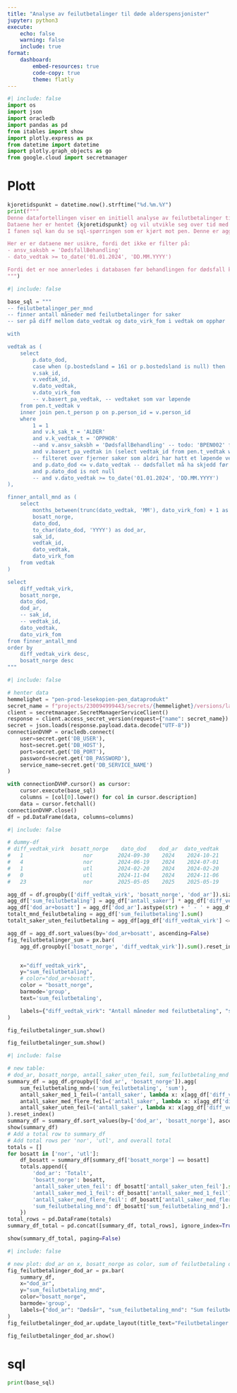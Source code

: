 ```yaml
---
title: "Analyse av feilutbetalinger til døde alderspensjonister"
jupyter: python3
execute:
    echo: false
    warning: false
    include: true
format:
    dashboard:
        embed-resources: true
        code-copy: true
        theme: flatly
---
```


```python
#| include: false
import os
import json
import oracledb
import pandas as pd
from itables import show
import plotly.express as px
from datetime import datetime
import plotly.graph_objects as go
from google.cloud import secretmanager
```

# Plott


```python
kjoretidspunkt = datetime.now().strftime("%d.%m.%Y")
print(f"""
Denne datafortellingen viser en initiell analyse av feilutbetalinger til døde alderspensjonister. 
Dataene her er hentet {kjoretidspunkt} og vil utvikle seg over tid med flere registrerte dødsfall tilbake i tid.
I fanen sql kan du se sql-spørringen som er kjørt mot pen. Denne er aggregert på litt ulik vis for å få til plottene under.

Her er er dataene mer usikre, fordi det ikke er filter på:
- ansv_saksbh = 'DødsfallBehandling'
- dato_vedtak >= to_date('01.01.2024', 'DD.MM.YYYY')

Fordi det er noe annerledes i databasen før behandlingen for dødsfall kom på plass
""")
```


```python
#| include: false

base_sql = """
-- feilutbetalinger_per_mnd
-- finner antall måneder med feilutbetalinger for saker
-- ser på diff mellom dato_vedtak og dato_virk_fom i vedtak om opphør

with

vedtak as (
    select
        p.dato_dod,
        case when (p.bostedsland = 161 or p.bostedsland is null) then 'nor' else 'utl' end as bosatt_norge,
        v.sak_id,
        v.vedtak_id,
        v.dato_vedtak,
        v.dato_virk_fom
        -- v.basert_pa_vedtak, -- vedtaket som var løpende
    from pen.t_vedtak v
    inner join pen.t_person p on p.person_id = v.person_id
    where
        1 = 1
        and v.k_sak_t = 'ALDER'
        and v.k_vedtak_t = 'OPPHOR'
        --and v.ansv_saksbh = 'DødsfallBehandling' -- todo: 'BPEN002' for før 2023??? noe skjedde i 2021/2022 med BPEN002
        and v.basert_pa_vedtak in (select vedtak_id from pen.t_vedtak where dato_lopende_tom is not null) --noqa
        -- filteret over fjerner saker som aldri har hatt et løpende vedtak, feks planlagte pensjoner
        and p.dato_dod <= v.dato_vedtak -- dødsfallet må ha skjedd før vedtaket. dette fjerner 12 vedtak fra 2024-2025
        and p.dato_dod is not null
        -- and v.dato_vedtak >= to_date('01.01.2024', 'DD.MM.YYYY')
),

finner_antall_mnd as (
    select
        months_between(trunc(dato_vedtak, 'MM'), dato_virk_fom) + 1 as diff_vedtak_virk,
        bosatt_norge,
        dato_dod,
        to_char(dato_dod, 'YYYY') as dod_ar,
        sak_id,
        vedtak_id,
        dato_vedtak,
        dato_virk_fom
    from vedtak
)

select
    diff_vedtak_virk,
    bosatt_norge,
    dato_dod,
    dod_ar,
    -- sak_id,
    -- vedtak_id,
    dato_vedtak,
    dato_virk_fom
from finner_antall_mnd
order by
    diff_vedtak_virk desc,
    bosatt_norge desc
"""
```
```python
#| include: false

# henter data
hemmelighet = "pen-prod-lesekopien-pen_dataprodukt"
secret_name = f"projects/230094999443/secrets/{hemmelighet}/versions/latest"
client = secretmanager.SecretManagerServiceClient()
response = client.access_secret_version(request={"name": secret_name})
secret = json.loads(response.payload.data.decode("UTF-8"))
connectionDVHP = oracledb.connect(
    user=secret.get('DB_USER'),
    host=secret.get('DB_HOST'),
    port=secret.get('DB_PORT'),
    password=secret.get('DB_PASSWORD'),
    service_name=secret.get('DB_SERVICE_NAME')
)

with connectionDVHP.cursor() as cursor:
    cursor.execute(base_sql)
    columns = [col[0].lower() for col in cursor.description]
    data = cursor.fetchall()
connectionDVHP.close()
df = pd.DataFrame(data, columns=columns)

```


```python
#| include: false

# dummy-df
# diff_vedtak_virk	bosatt_norge	dato_dod	dod_ar	dato_vedtak	   dato_virk_fom
# 	1	                nor	       2024-09-30	 2024	 2024-10-21	    2024-10-01
# 	4	                nor	       2024-06-19	 2024	 2024-07-01	    2024-07-01
# 	1	                utl	       2024-02-20	 2024	 2024-02-20	    2024-03-01
# 	0	                utl	       2024-11-04	 2024	 2024-11-06	    2024-12-01
# 	23	                nor	       2025-05-05	 2025	 2025-05-19	    2025-06-01

agg_df = df.groupby(['diff_vedtak_virk', 'bosatt_norge', 'dod_ar']).size().reset_index(name='antall_saker')
agg_df['sum_feilutbetaling'] = agg_df['antall_saker'] * agg_df['diff_vedtak_virk']
agg_df['dod_ar+bosatt'] = agg_df['dod_ar'].astype(str) + ' - ' + agg_df['bosatt_norge']
totalt_mnd_feilutbetaling = agg_df['sum_feilutbetaling'].sum()
totalt_saker_uten_feilutbetaling = agg_df[agg_df['diff_vedtak_virk'] <= 0]['antall_saker'].sum()

agg_df = agg_df.sort_values(by='dod_ar+bosatt', ascending=False)
fig_feilutbetalinger_sum = px.bar(
    agg_df.groupby(['bosatt_norge', 'diff_vedtak_virk']).sum().reset_index(),


    x="diff_vedtak_virk",
    y="sum_feilutbetaling",
    # color="dod_ar+bosatt",
    color = "bosatt_norge",
    barmode='group',
    text='sum_feilutbetaling',

    labels={"diff_vedtak_virk": "Antall måneder med feilutbetaling", "sum_feilutbetaling": "Sum feilutbetalte måneder"},
)

fig_feilutbetalinger_sum.show()

```
```python

fig_feilutbetalinger_sum.show()
```



```python
#| include: false

# new table:
# dod_ar, bosatt_norge, antall_saker_uten_feil, sum_feilutbetaling_mnd
summary_df = agg_df.groupby(['dod_ar', 'bosatt_norge']).agg(
    sum_feilutbetaling_mnd=('sum_feilutbetaling', 'sum'),
    antall_saker_med_1_feil=('antall_saker', lambda x: x[agg_df['diff_vedtak_virk'] == 1].sum()),
    antall_saker_med_flere_feil=('antall_saker', lambda x: x[agg_df['diff_vedtak_virk'] > 1].sum()),
    antall_saker_uten_feil=('antall_saker', lambda x: x[agg_df['diff_vedtak_virk'] == 0].sum())
).reset_index()
summary_df = summary_df.sort_values(by=['dod_ar', 'bosatt_norge'], ascending=[False, False])
show(summary_df)
# Add a total row to summary_df
# Add total rows per 'nor', 'utl', and overall total
totals = []
for bosatt in ['nor', 'utl']:
    df_bosatt = summary_df[summary_df['bosatt_norge'] == bosatt]
    totals.append({
        'dod_ar': 'Totalt',
        'bosatt_norge': bosatt,
        'antall_saker_uten_feil': df_bosatt['antall_saker_uten_feil'].sum(),
        'antall_saker_med_1_feil': df_bosatt['antall_saker_med_1_feil'].sum(),
        'antall_saker_med_flere_feil': df_bosatt['antall_saker_med_flere_feil'].sum(),
        'sum_feilutbetaling_mnd': df_bosatt['sum_feilutbetaling_mnd'].sum()
    })
total_rows = pd.DataFrame(totals)
summary_df_total = pd.concat([summary_df, total_rows], ignore_index=True)

```

```python
show(summary_df_total, paging=False)
```

```python
#| include: false

# new plot: dod_ar on x, bosatt_norge as color, sum of feilutbetaling on y
fig_feilutbetalinger_dod_ar = px.bar(
    summary_df,
    x="dod_ar",
    y="sum_feilutbetaling_mnd",
    color="bosatt_norge",
    barmode='group',
    labels={"dod_ar": "Dødsår", "sum_feilutbetaling_mnd": "Sum feilutbetalte måneder"},
)
fig_feilutbetalinger_dod_ar.update_layout(title_text="Feilutbetalinger per dødsår og bosted")


```


```python
fig_feilutbetalinger_dod_ar.show()
```


# sql

```python
print(base_sql)
```